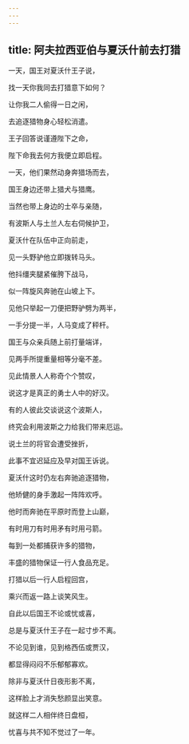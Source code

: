 ```yaml
---
---
---
```

title: 阿夫拉西亚伯与夏沃什前去打猎
---




一天，国王对夏沃什王子说，

找一天你我同去打猎意下如何？

让你我二人偷得一日之闲，

去追逐猎物身心轻松消遣。

王子回答说谨遵陛下之命，

陛下命我去何方我便立即启程。

一天，他们果然动身奔猎场而去，

国王身边还带上猎犬与猎鹰。

当然也带上身边的士卒与亲随，

有波斯人与土兰人左右伺候护卫，

夏沃什在队伍中正向前走，

见一头野驴他立即拨转马头。

他抖缰夹腿紧催胯下战马，

似一阵旋风奔驰在山坡上下。

见他只举起一刀便把野驴劈为两半，

一手分提一半，人马变成了秤杆。

国王与众亲兵随上前打量端详，

见两手所提重量相等分毫不差。

见此情景人人称奇个个赞叹，

说这才是真正的勇士人中的好汉。

有的人彼此交谈说这个波斯人，

终究会利用波斯之力给我们带来厄运。

说土兰的将官会遭受挫折，

此事不宜迟延应及早对国王诉说。

夏沃什这时仍左右奔驰追逐猎物，

他矫健的身手激起一阵阵欢呼。

他时而奔驰在平原时而登上山巅，

有时用刀有时用矛有时用弓箭。

每到一处都捕获许多的猎物，

丰盛的猎物保证一行人食品充足。

打猎以后一行人启程回宫，

乘兴而返一路上谈笑风生。

自此以后国王不论或忧或喜，

总是与夏沃什王子在一起寸步不离。

不论见到谁，见到格西伍或贾汉，

都显得闷闷不乐郁郁寡欢。

除非与夏沃什日夜形影不离，

这样脸上才消失愁颜显出笑意。

就这样二人相伴终日盘桓，

忧喜与共不知不觉过了一年。